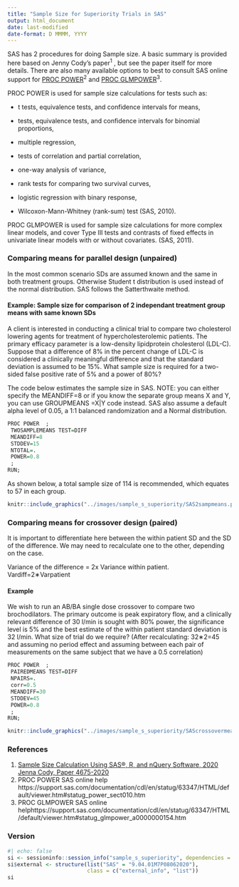 ```yaml
---
title: "Sample Size for Superiority Trials in SAS"
output: html_document
date: last-modified
date-format: D MMMM, YYYY
---
```


SAS has 2 procedures for doing Sample size. A basic summary is provided here based on Jenny Cody's paper^1^ , but see the paper itself for more details. There are also many available options to best to consult SAS online support for [PROC POWER](PROC%20POWER:%20Simple%20AB/BA%20Crossover%20Designs%20::%20SAS/STAT(R)%209.3%20User's%20Guide)^2^ and [PROC GLMPOWER](https://support.sas.com/documentation/cdl/en/statug/63347/HTML/default/viewer.htm#statug_glmpower_a0000000154.htm)^3^.

PROC POWER is used for sample size calculations for tests such as:

-   t tests, equivalence tests, and confidence intervals for means,

-   tests, equivalence tests, and confidence intervals for binomial proportions,

-   multiple regression,

-   tests of correlation and partial correlation,

-   one-way analysis of variance,

-   rank tests for comparing two survival curves,

-   logistic regression with binary response,

-   Wilcoxon-Mann-Whitney (rank-sum) test (SAS, 2010).

PROC GLMPOWER is used for sample size calculations for more complex linear models, and cover Type III tests and contrasts of fixed effects in univariate linear models with or without covariates. (SAS, 2011).

### **Comparing means for parallel design (unpaired)**

In the most common scenario SDs are assumed known and the same in both treatment groups. Otherwise Student t distribution is used instead of the normal distribution. SAS follows the Satterthwaite method.

#### Example: Sample size for comparison of 2 independant treatment group means with same known SDs

A client is interested in conducting a clinical trial to compare two cholesterol lowering agents for treatment of hypercholesterolemic patients. The primary efficacy parameter is a low-density lipidprotein cholesterol (LDL-C). Suppose that a difference of 8% in the percent change of LDL-C is considered a clinically meaningful difference and that the standard deviation is assumed to be 15%. What sample size is required for a two-sided false positive rate of 5% and a power of 80%?

The code below estimates the sample size in SAS. NOTE: you can either specify the MEANDIFF=8 or if you know the separate group means X and Y, you can use GROUPMEANS =X\|Y code instead. SAS also assume a default alpha level of 0.05, a 1:1 balanced randomization and a Normal distribution.

```r
PROC POWER  ;
 TWOSAMPLEMEANS TEST=DIFF
 MEANDIFF=8
 STDDEV=15
 NTOTAL=.
 POWER=0.8
 ;
RUN;
```

As shown below, a total sample size of 114 is recommended, which equates to 57 in each group.

```r
knitr::include_graphics("../images/sample_s_superiority/SAS2sampmeans.png"
```

### **Comparing means for crossover design (paired)**

It is important to differentiate here between the within patient SD and the SD of the difference. We may need to recalculate one to the other, depending on the case.

Variance of the difference = 2x Variance within patient. Vardiff=2∗Varpatient

#### Example

We wish to run an AB/BA single dose crossover to compare two brochodilators. The primary outcome is peak expiratory flow, and a clinically relevant difference of 30 l/min is sought with 80% power, the significance level is 5% and the best estimate of the within patient standard deviation is 32 l/min. What size of trial do we require? (After recalculating: 32∗2=45 and assuming no period effect and assuming between each pair of measurements on the same subject that we have a 0.5 correlation)

```r
PROC POWER  ;
 PAIREDMEANS TEST=DIFF
 NPAIRS=.
 corr=0.5
 MEANDIFF=30
 STDDEV=45
 POWER=0.8
 ;
RUN;
```

```r
knitr::include_graphics("../images/sample_s_superiority/SAScrossovermeans.png")
```

### References

1.  [Sample Size Calculation Using SAS®, R, and nQuery Software, 2020 Jenna Cody, Paper 4675-2020](https://support.sas.com/resources/papers/proceedings20/4675-2020.pdf)
2.  PROC POWER SAS online help https://support.sas.com/documentation/cdl/en/statug/63347/HTML/default/viewer.htm#statug_power_sect010.htm
3.  PROC GLMPOWER SAS online helphttps://support.sas.com/documentation/cdl/en/statug/63347/HTML/default/viewer.htm#statug_glmpower_a0000000154.htm

### Version

```r
#| echo: false
si <- sessioninfo::session_info("sample_s_superiority", dependencies = FALSE) 
si$external <- structure(list("SAS" = "9.04.01M7P08062020"), 
                         class = c("external_info", "list")) 
si
```
